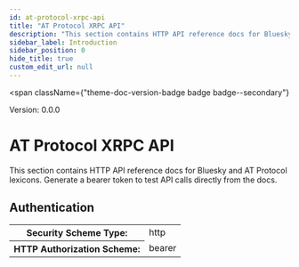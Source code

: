 ```yaml
---
id: at-protocol-xrpc-api
title: "AT Protocol XRPC API"
description: "This section contains HTTP API reference docs for Bluesky and AT Protocol lexicons. Generate a bearer token to test API calls directly from the docs."
sidebar_label: Introduction
sidebar_position: 0
hide_title: true
custom_edit_url: null
---
```



<span
  className={"theme-doc-version-badge badge badge--secondary"}
>
  Version: 0.0.0
</span>

<h1
  className={"openapi__heading"}
>
  AT Protocol XRPC API
</h1>



This section contains HTTP API reference docs for Bluesky and AT Protocol lexicons. Generate a bearer token to test API calls directly from the docs.

<div
  style={{"marginBottom":"2rem"}}
>
  <h2
    id={"authentication"}
    style={{"marginBottom":"1rem"}}
  >
    Authentication
  </h2><SchemaTabs
    className={"openapi-tabs__security-schemes"}
  >
    <TabItem
      label={"HTTP: Bearer Auth"}
      value={"Bearer"}
    >
      <div>
        <table>
          <tbody>
            <tr>
              <th>
                Security Scheme Type:
              </th><td>
                http
              </td>
            </tr><tr>
              <th>
                HTTP Authorization Scheme:
              </th><td>
                bearer
              </td>
            </tr>
          </tbody>
        </table>
      </div>
    </TabItem>
  </SchemaTabs>
</div>
      